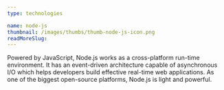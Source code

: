```yaml
---
type: technologies

name: node-js
thumbnail: /images/thumbs/thumb-node-js-icon.png
readMoreSlug:
---
```


Powered by JavaScript, Node.js works as a cross-platform run-time environment. It has an event-driven architecture capable of asynchronous I/O which helps developers build effective real-time web applications. As one of the biggest open-source platforms, Node.js is light and powerful.
